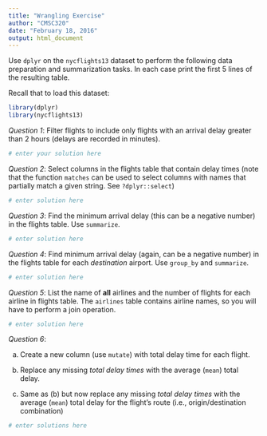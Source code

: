 ```yaml
---
title: "Wrangling Exercise"
author: "CMSC320"
date: "February 18, 2016"
output: html_document
---
```


Use `dplyr` on the `nycflights13` dataset to perform the following data preparation and summarization tasks. In each case print the first 5 lines of the resulting table. 

Recall that to load this dataset:

```r
library(dplyr)
library(nycflights13)
```

*Question 1*: Filter flights to include only flights with an arrival delay greater than 2 hours (delays are recorded in minutes).

```r
# enter your solution here
```

*Question 2*: Select columns in the flights table that contain delay times (note that the function `matches` can be used to select columns with names that partially match a given string. See `?dplyr::select`)

```r
# enter solution here
```

*Question 3*: Find the minimum arrival delay (this can be a negative number) in the flights table. Use `summarize`.

```r
# enter solution here
```

*Question 4*: Find minimum arrival delay (again, can be a negative number) in the flights table for each _destination_ airport. Use `group_by` and `summarize`.

```r
# enter solution here
```

*Question 5*: List the name of **all** airlines and the number of flights for each airline in flights table. The `airlines` table contains airline names, so you will have to perform a join operation.

```r
# enter solution here
```
*Question 6*: 

(a) Create a new column (use `mutate`) with total delay time for each flight. 

(b) Replace any missing _total delay times_ with the average (`mean`) total delay. 

(c) Same as (b) but now replace any missing _total delay times_ with the average (`mean`) total delay for the flight's route (i.e., origin/destination combination)

```r
# enter solutions here
```

